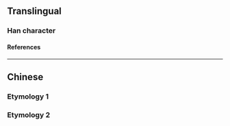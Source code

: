 {{character info/new}}
==Translingual==

===Han character===
{{Han char|rn=64|rad=手|as=10|sn=14|four=80552|canj=ORQQ|ids=⿱合𢪒}}

====References====
{{Han ref|kx=0448.310|dkj=12534|hdz=31928.020|uh=643B}}

----

==Chinese==

===Etymology 1===
{{zh-see|搦|v}}

===Etymology 2===
{{zh-see|拿|v}}
